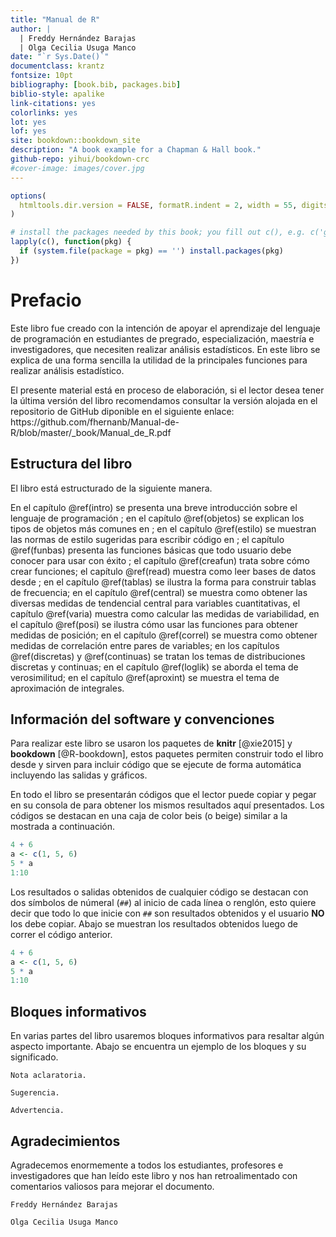 ```yaml
--- 
title: "Manual de R"
author: |
  | Freddy Hernández Barajas
  | Olga Cecilia Usuga Manco
date: "`r Sys.Date()`"
documentclass: krantz
fontsize: 10pt
bibliography: [book.bib, packages.bib]
biblio-style: apalike
link-citations: yes
colorlinks: yes
lot: yes
lof: yes
site: bookdown::bookdown_site
description: "A book example for a Chapman & Hall book."
github-repo: yihui/bookdown-crc
#cover-image: images/cover.jpg
---
```


```r
options(
  htmltools.dir.version = FALSE, formatR.indent = 2, width = 55, digits = 4
)

# install the packages needed by this book; you fill out c(), e.g. c('ggplot2', 'dplyr')
lapply(c(), function(pkg) {
  if (system.file(package = pkg) == '') install.packages(pkg)
})
```

# Prefacio {-}

Este libro fue creado con la intención de apoyar el aprendizaje del lenguaje de programación \proglang{R} en estudiantes de pregrado, especialización, maestría e investigadores, que necesiten realizar análisis estadísticos. En este libro se explica de una forma sencilla la utilidad de la principales funciones para realizar análisis estadístico.

El presente material está en proceso de elaboración, si el lector desea tener la última versión del libro recomendamos consultar la versión alojada en el repositorio de GitHub diponible en el siguiente enlace: https://github.com/fhernanb/Manual-de-R/blob/master/_book/Manual_de_R.pdf

## Estructura del libro {-}

El libro está estructurado de la siguiente manera.

En el capítulo \@ref(intro) se presenta una breve introducción sobre el lenguaje de programación \proglang{R}; en el capítulo \@ref(objetos) se explican los tipos de objetos más comunes en \proglang{R}; en el capítulo \@ref(estilo) se muestran las normas de estilo sugeridas para escribir código en \proglang{R}; el capítulo \@ref(funbas) presenta las funciones básicas que todo usuario debe conocer para usar con éxito \proglang{R}; el capítulo \@ref(creafun) trata sobre cómo crear funciones; el capítulo \@ref(read) muestra como leer bases de datos desde \proglang{R}; en el capítulo \@ref(tablas) se ilustra la forma para construir tablas de frecuencia; en el capítulo \@ref(central) se muestra como obtener las diversas medidas de tendencial central para variables cuantitativas, el capítulo \@ref(varia) muestra como calcular las medidas de variabilidad, en el capítulo \@ref(posi) se ilustra cómo usar las funciones para obtener medidas de posición; en el capítulo \@ref(correl) se muestra como obtener medidas de correlación entre pares de variables; en los capítulos \@ref(discretas) y \@ref(continuas) se tratan los temas de distribuciones discretas y continuas; en el capítulo \@ref(loglik) se aborda el tema de verosimilitud; en el capítulo \@ref(aproxint) se muestra el tema de aproximación de integrales.

## Información del software y convenciones {-}

Para realizar este libro se usaron los paquetes de \proglang{R} **knitr**\index{knitr} [@xie2015] y **bookdown**\index{bookdown} [@R-bookdown], estos paquetes permiten construir todo el libro desde \proglang{R} y sirven para incluir código que se ejecute de forma automática incluyendo las salidas y gráficos.

En todo el libro se presentarán códigos que el lector puede copiar y pegar en su consola de \proglang{R} para obtener los mismos resultados aquí presentados. Los códigos se destacan en una caja de color beis (o beige) similar a la mostrada a continuación.

```r
4 + 6
a <- c(1, 5, 6)
5 * a
1:10
```

Los resultados o salidas obtenidos de cualquier código se destacan con dos símbolos de númeral (`##`) al inicio de cada línea o renglón, esto quiere decir que todo lo que inicie con `##` son resultados obtenidos y el usuario __NO__ los debe copiar. Abajo se muestran los resultados obtenidos luego de correr el código anterior.

```r
4 + 6
a <- c(1, 5, 6)
5 * a
1:10
```

## Bloques informativos {-}
En varias partes del libro usaremos bloques informativos para resaltar algún aspecto importante. Abajo se encuentra un ejemplo de los bloques y su significado.

```block2
Nota aclaratoria.
```

```block2
Sugerencia.
```

```block2
Advertencia.
```



## Agradecimientos {-}

Agradecemos enormemente a todos los estudiantes, profesores e investigadores que han leído este libro y nos han retroalimentado con comentarios valiosos para mejorar el documento.

```block2
Freddy Hernández Barajas

Olga Cecilia Usuga Manco
```

